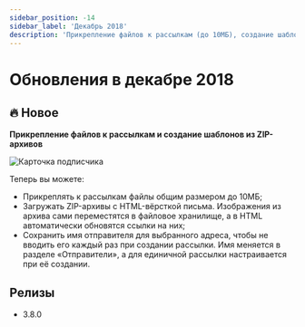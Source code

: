 ```yaml
---
sidebar_position: -14
sidebar_label: 'Декабрь 2018'
description: 'Прикрепление файлов к рассылкам (до 10МБ), создание шаблонов из ZIP-архивов, сохранение имени отправителя для выбранного адреса'
---
```



# Обновления в декабре 2018

## 🔥 Новое

**Прикрепление файлов к рассылкам и создание шаблонов из ZIP-архивов**

<p align="left">
  <img src={attachZipArchive} alt="Карточка подписчика" />
</p>

Теперь вы можете:

- Прикреплять к рассылкам файлы общим размером до 10МБ;
- Загружать ZIP-архивы с HTML-вёрсткой письма. Изображения из архива сами переместятся в файловое хранилище, а в HTML автоматически обновятся ссылки на них;
- Сохранить имя отправителя для выбранного адреса, чтобы не вводить его каждый раз при создании рассылки. Имя меняется в разделе «Отправители», а для единичной рассылки настраивается при её создании.

## Релизы

- 3.8.0
